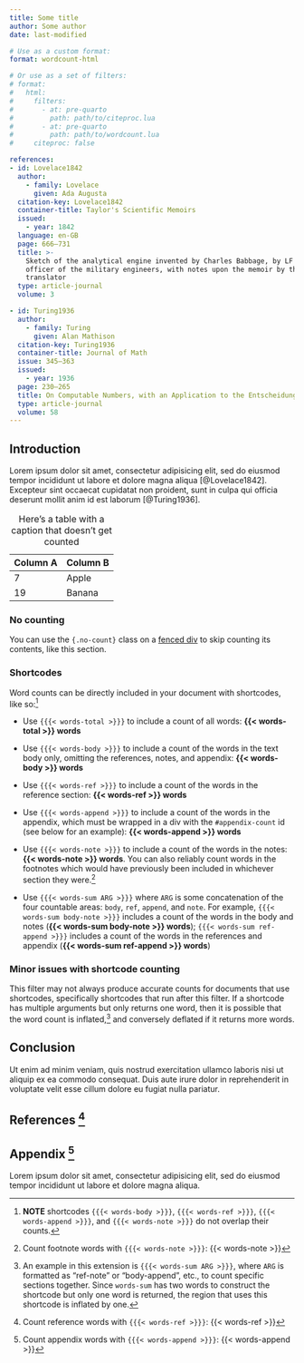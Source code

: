 ```yaml
---
title: Some title
author: Some author
date: last-modified

# Use as a custom format:
format: wordcount-html

# Or use as a set of filters:
# format:
#   html:
#     filters:
#       - at: pre-quarto
#         path: path/to/citeproc.lua
#       - at: pre-quarto
#         path: path/to/wordcount.lua
#     citeproc: false

references:
- id: Lovelace1842
  author:
    - family: Lovelace
      given: Ada Augusta
  citation-key: Lovelace1842
  container-title: Taylor's Scientific Memoirs
  issued:
    - year: 1842
  language: en-GB
  page: 666–731
  title: >-
    Sketch of the analytical engine invented by Charles Babbage, by LF Menabrea,
    officer of the military engineers, with notes upon the memoir by the
    translator
  type: article-journal
  volume: 3

- id: Turing1936
  author:
    - family: Turing
      given: Alan Mathison
  citation-key: Turing1936
  container-title: Journal of Math
  issue: 345–363
  issued:
    - year: 1936
  page: 230–265
  title: On Computable Numbers, with an Application to the Entscheidungsproblem
  type: article-journal
  volume: 58
---
```


## Introduction

Lorem ipsum dolor sit amet, consectetur adipisicing elit, sed do eiusmod tempor incididunt ut labore et dolore magna aliqua [@Lovelace1842]. Excepteur sint occaecat cupidatat non proident, sunt in culpa qui officia deserunt mollit anim id est laborum [@Turing1936].


| Column A | Column B |
|----------|----------|
| 7        | Apple    |
| 19       | Banana   |

: Here's a table with a caption that doesn't get counted

::: {.no-count}

### No counting

You can use the `{.no-count}` class on a [fenced div](https://quarto.org/docs/authoring/markdown-basics.html#sec-divs-and-spans) to skip counting its contents, like this section.

::: 

### Shortcodes

Word counts can be directly included in your document with shortcodes, like so:[^1]

- Use `{{{< words-total >}}}` to include a count of all words: **{{< words-total >}} words**

- Use `{{{< words-body >}}}` to include a count of the words in the text body only, omitting the references, notes, and appendix: **{{< words-body >}} words**

- Use `{{{< words-ref >}}}` to include a count of the words in the reference section: **{{< words-ref >}} words**

- Use `{{{< words-append >}}}` to include a count of the words in the appendix, which must be wrapped in a div with the `#appendix-count` id (see below for an example): **{{< words-append >}} words**

- Use `{{{< words-note >}}}` to include a count of the words in the notes: **{{< words-note >}} words**. You can also reliably count words in the footnotes which would have previously been included in whichever section they were.[^2]

- Use `{{{< words-sum ARG >}}}` where `ARG` is some concatenation of the four countable areas: `body`, `ref`, `append`, and `note`. For example, `{{{< words-sum body-note >}}}` includes a count of the words in the body and notes (**{{< words-sum body-note >}} words**); `{{{< words-sum ref-append >}}}` includes a count of the words in the references and appendix (**{{< words-sum ref-append >}} words**)

[^1]: **NOTE** shortcodes `{{{< words-body >}}}`, `{{{< words-ref >}}}`, `{{{< words-append >}}}`, and `{{{< words-note >}}}` do not overlap their counts.

[^2]: Count footnote words with `{{{< words-note >}}}`: {{< words-note >}}


### Minor issues with shortcode counting

This filter may not always produce accurate counts for documents that use shortcodes, specifically shortcodes that run after this filter. If a shortcode has multiple arguments but only returns one word, then it is possible that the word count is inflated,[^3] and conversely deflated if it returns more words.

[^3]: An example in this extension is `{{{< words-sum ARG >}}}`, where `ARG` is formatted as "ref-note" or "body-append", etc., to count specific sections together. Since `words-sum` has two words to construct the shortcode but only one word is returned, the region that uses this shortcode is inflated by one.


## Conclusion

Ut enim ad minim veniam, quis nostrud exercitation ullamco laboris nisi ut aliquip ex ea commodo consequat. Duis aute irure dolor in reprehenderit in voluptate velit esse cillum dolore eu fugiat nulla pariatur.


## References [^4]

[^4]: Count reference words with `{{{< words-ref >}}}`: {{< words-ref >}}

::: {#refs}
:::


::: {#appendix-count}
## Appendix [^5] {.appendix}

Lorem ipsum dolor sit amet, consectetur adipisicing elit, sed do eiusmod tempor incididunt ut labore et dolore magna aliqua.
:::

[^5]: Count appendix words with `{{{< words-append >}}}`: {{< words-append >}}
